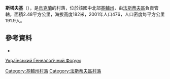 {{coord|50|4|40|N|29|43|37|E|scale:30000|display=title}}

'''斯塔夫基'''（{{lang-uk|Ставки}}），是[[烏克蘭|烏克蘭]]的村落，位於該國中北部[[基輔州|基輔州]]，由[[法斯蒂夫區|法斯蒂夫區]]負責管轄，面積2.48平方公里，海拔高度182米，2001年人口476，人口密度每平方公里191.9人。

==參考資料==
*
[http://ukrgenealogy.com.ua/viewtopic.php?f=72&t=901 Український Генеалогічний Форум] {{Wayback|url=http://ukrgenealogy.com.ua/viewtopic.php?f=72&t=901 |date=20201029221214 }}

{{DEFAULTSORT:Ставки}}
[[Category:基輔州村落|Category:基輔州村落]]
[[Category:法斯蒂夫區村落|Category:法斯蒂夫區村落]]


{{Kiev-geo-stub}}